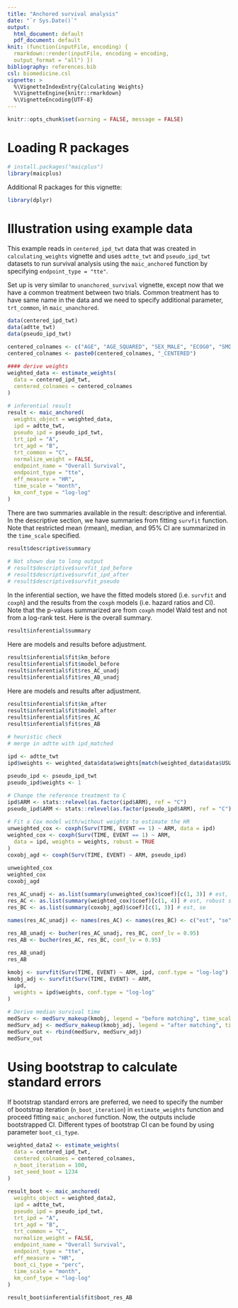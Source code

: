 ```yaml
---
title: "Anchored survival analysis"
date: "`r Sys.Date()`"
output: 
  html_document: default
  pdf_document: default
knit: (function(inputFile, encoding) {
  rmarkdown::render(inputFile, encoding = encoding,
  output_format = "all") })
bibliography: references.bib
csl: biomedicine.csl
vignette: >
  %\VignetteIndexEntry{Calculating Weights}
  %\VignetteEngine{knitr::rmarkdown}
  %\VignetteEncoding{UTF-8}
---
```


<style type="text/css">

body{ /* Normal  */
      font-size: 14px;
  }
td {  /* Table  */
  font-size: 10px;
}
h1.title {
  font-size: 38px;
}
h1 { /* Header 1 */
  font-size: 28px;
  }
h2 { /* Header 2 */
    font-size: 22px;
}
h3 { /* Header 3 */
  font-size: 18px;
}
code.r{ /* Code block */
    font-size: 12px;
}
pre { /* Code block - determines code spacing between lines */
    font-size: 14px;
}
</style>

```r
knitr::opts_chunk$set(warning = FALSE, message = FALSE)
```

# Loading R packages

```r
# install.packages("maicplus")
library(maicplus)
```

Additional R packages for this vignette:

```r
library(dplyr)
```

# Illustration using example data

This example reads in `centered_ipd_twt` data that was created in `calculating_weights` vignette and uses `adtte_twt` and `pseudo_ipd_twt` datasets to run survival analysis using the `maic_anchored` function by specifying `endpoint_type = "tte"`.

Set up is very similar to `unanchored_survival` vignette, except now that we have a common treatment between two trials. Common treatment has to have same name in the data and we need to specify additional parameter, `trt_common`, in `maic_unanchored`.

```r
data(centered_ipd_twt)
data(adtte_twt)
data(pseudo_ipd_twt)

centered_colnames <- c("AGE", "AGE_SQUARED", "SEX_MALE", "ECOG0", "SMOKE", "N_PR_THER_MEDIAN")
centered_colnames <- paste0(centered_colnames, "_CENTERED")

#### derive weights
weighted_data <- estimate_weights(
  data = centered_ipd_twt,
  centered_colnames = centered_colnames
)

# inferential result
result <- maic_anchored(
  weights_object = weighted_data,
  ipd = adtte_twt,
  pseudo_ipd = pseudo_ipd_twt,
  trt_ipd = "A",
  trt_agd = "B",
  trt_common = "C",
  normalize_weight = FALSE,
  endpoint_name = "Overall Survival",
  endpoint_type = "tte",
  eff_measure = "HR",
  time_scale = "month",
  km_conf_type = "log-log"
)
```

There are two summaries available in the result: descriptive and inferential. In the descriptive section, we have summaries from fitting `survfit` function. Note that restricted mean (rmean), median, and 95% CI are summarized in the `time_scale` specified.

```r
result$descriptive$summary

# Not shown due to long output
# result$descriptive$survfit_ipd_before
# result$descriptive$survfit_ipd_after
# result$descriptive$survfit_pseudo
```

In the inferential section, we have the fitted models stored (i.e. `survfit` and `coxph`) and the results from the `coxph` models (i.e. hazard ratios and CI). Note that the p-values summarized are from `coxph` model Wald test and not from a log-rank test. Here is the overall summary.

```r
result$inferential$summary
```

Here are models and results before adjustment.

```r
result$inferential$fit$km_before
result$inferential$fit$model_before
result$inferential$fit$res_AC_unadj
result$inferential$fit$res_AB_unadj
```

Here are models and results after adjustment.

```r
result$inferential$fit$km_after
result$inferential$fit$model_after
result$inferential$fit$res_AC
result$inferential$fit$res_AB
```

```r
# heuristic check
# merge in adtte with ipd_matched

ipd <- adtte_twt
ipd$weights <- weighted_data$data$weights[match(weighted_data$data$USUBJID, ipd$USUBJID)]

pseudo_ipd <- pseudo_ipd_twt
pseudo_ipd$weights <- 1

# Change the reference treatment to C
ipd$ARM <- stats::relevel(as.factor(ipd$ARM), ref = "C")
pseudo_ipd$ARM <- stats::relevel(as.factor(pseudo_ipd$ARM), ref = "C")

# Fit a Cox model with/without weights to estimate the HR
unweighted_cox <- coxph(Surv(TIME, EVENT == 1) ~ ARM, data = ipd)
weighted_cox <- coxph(Surv(TIME, EVENT == 1) ~ ARM,
  data = ipd, weights = weights, robust = TRUE
)
coxobj_agd <- coxph(Surv(TIME, EVENT) ~ ARM, pseudo_ipd)

unweighted_cox
weighted_cox
coxobj_agd

res_AC_unadj <- as.list(summary(unweighted_cox)$coef)[c(1, 3)] # est, se
res_AC <- as.list(summary(weighted_cox)$coef)[c(1, 4)] # est, robust se
res_BC <- as.list(summary(coxobj_agd)$coef)[c(1, 3)] # est, se

names(res_AC_unadj) <- names(res_AC) <- names(res_BC) <- c("est", "se")

res_AB_unadj <- bucher(res_AC_unadj, res_BC, conf_lv = 0.95)
res_AB <- bucher(res_AC, res_BC, conf_lv = 0.95)

res_AB_unadj
res_AB

kmobj <- survfit(Surv(TIME, EVENT) ~ ARM, ipd, conf.type = "log-log")
kmobj_adj <- survfit(Surv(TIME, EVENT) ~ ARM,
  ipd,
  weights = ipd$weights, conf.type = "log-log"
)

# Derive median survival time
medSurv <- medSurv_makeup(kmobj, legend = "before matching", time_scale = "day")
medSurv_adj <- medSurv_makeup(kmobj_adj, legend = "after matching", time_scale = "day")
medSurv_out <- rbind(medSurv, medSurv_adj)
medSurv_out
```

# Using bootstrap to calculate standard errors

If bootstrap standard errors are preferred, we need to specify the number of bootstrap iteration (`n_boot_iteration`) in `estimate_weights` function and proceed fitting `maic_anchored` function. Now, the outputs include bootstrapped CI. Different types of bootstrap CI can be found by using parameter `boot_ci_type`.

```r
weighted_data2 <- estimate_weights(
  data = centered_ipd_twt,
  centered_colnames = centered_colnames,
  n_boot_iteration = 100,
  set_seed_boot = 1234
)

result_boot <- maic_anchored(
  weights_object = weighted_data2,
  ipd = adtte_twt,
  pseudo_ipd = pseudo_ipd_twt,
  trt_ipd = "A",
  trt_agd = "B",
  trt_common = "C",
  normalize_weight = FALSE,
  endpoint_name = "Overall Survival",
  endpoint_type = "tte",
  eff_measure = "HR",
  boot_ci_type = "perc",
  time_scale = "month",
  km_conf_type = "log-log"
)

result_boot$inferential$fit$boot_res_AB
```
